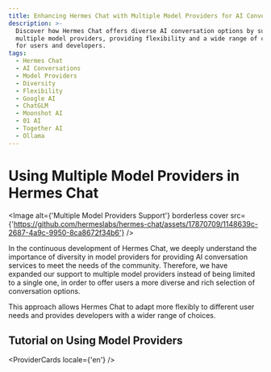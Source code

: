 ```yaml
---
title: Enhancing Hermes Chat with Multiple Model Providers for AI Conversations
description: >-
  Discover how Hermes Chat offers diverse AI conversation options by supporting
  multiple model providers, providing flexibility and a wide range of choices
  for users and developers.
tags:
  - Hermes Chat
  - AI Conversations
  - Model Providers
  - Diversity
  - Flexibility
  - Google AI
  - ChatGLM
  - Moonshot AI
  - 01 AI
  - Together AI
  - Ollama
---
```


# Using Multiple Model Providers in Hermes Chat

<Image alt={'Multiple Model Providers Support'} borderless cover src={'https://github.com/hermeslabs/hermes-chat/assets/17870709/1148639c-2687-4a9c-9950-8ca8672f34b6'} />

In the continuous development of Hermes Chat, we deeply understand the importance of diversity in model providers for providing AI conversation services to meet the needs of the community. Therefore, we have expanded our support to multiple model providers instead of being limited to a single one, in order to offer users a more diverse and rich selection of conversation options.

This approach allows Hermes Chat to adapt more flexibly to different user needs and provides developers with a wider range of choices.

## Tutorial on Using Model Providers

<ProviderCards locale={'en'} />
